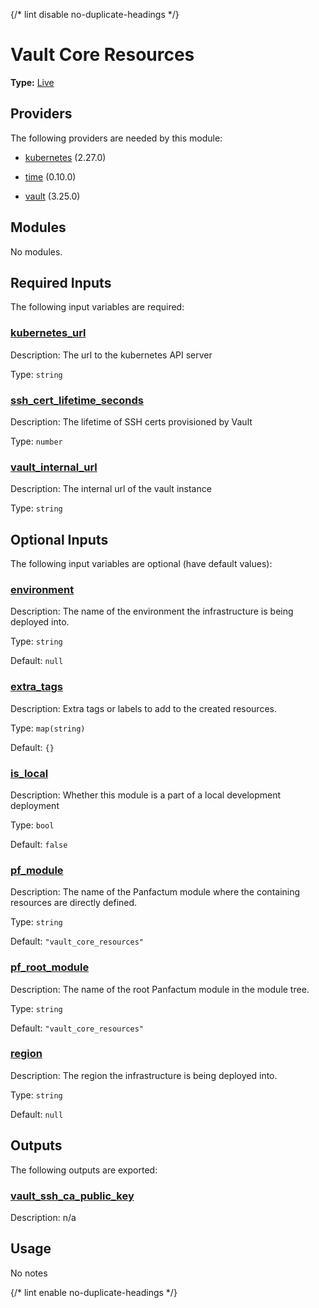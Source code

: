 {/* lint disable no-duplicate-headings */}

# Vault Core Resources

**Type:** [Live](./overview)

## Providers

The following providers are needed by this module:

* [kubernetes](https://registry.terraform.io/providers/hashicorp/kubernetes/2.27.0/docs) (2.27.0)

* [time](https://registry.terraform.io/providers/hashicorp/time/0.10.0/docs) (0.10.0)

* [vault](https://registry.terraform.io/providers/hashicorp/vault/3.25.0/docs) (3.25.0)

## Modules

No modules.

## Required Inputs

The following input variables are required:

### <a name="input_kubernetes_url" /> [kubernetes\_url](#input_kubernetes_url)

Description: The url to the kubernetes API server

Type: `string`

### <a name="input_ssh_cert_lifetime_seconds" /> [ssh\_cert\_lifetime\_seconds](#input_ssh_cert_lifetime_seconds)

Description: The lifetime of SSH certs provisioned by Vault

Type: `number`

### <a name="input_vault_internal_url" /> [vault\_internal\_url](#input_vault_internal_url)

Description: The internal url of the vault instance

Type: `string`

## Optional Inputs

The following input variables are optional (have default values):

### <a name="input_environment" /> [environment](#input_environment)

Description: The name of the environment the infrastructure is being deployed into.

Type: `string`

Default: `null`

### <a name="input_extra_tags" /> [extra\_tags](#input_extra_tags)

Description: Extra tags or labels to add to the created resources.

Type: `map(string)`

Default: `{}`

### <a name="input_is_local" /> [is\_local](#input_is_local)

Description: Whether this module is a part of a local development deployment

Type: `bool`

Default: `false`

### <a name="input_pf_module" /> [pf\_module](#input_pf_module)

Description: The name of the Panfactum module where the containing resources are directly defined.

Type: `string`

Default: `"vault_core_resources"`

### <a name="input_pf_root_module" /> [pf\_root\_module](#input_pf_root_module)

Description: The name of the root Panfactum module in the module tree.

Type: `string`

Default: `"vault_core_resources"`

### <a name="input_region" /> [region](#input_region)

Description: The region the infrastructure is being deployed into.

Type: `string`

Default: `null`

## Outputs

The following outputs are exported:

### <a name="output_vault_ssh_ca_public_key" /> [vault\_ssh\_ca\_public\_key](#output_vault_ssh_ca_public_key)

Description: n/a

## Usage

No notes

{/* lint enable no-duplicate-headings */}
